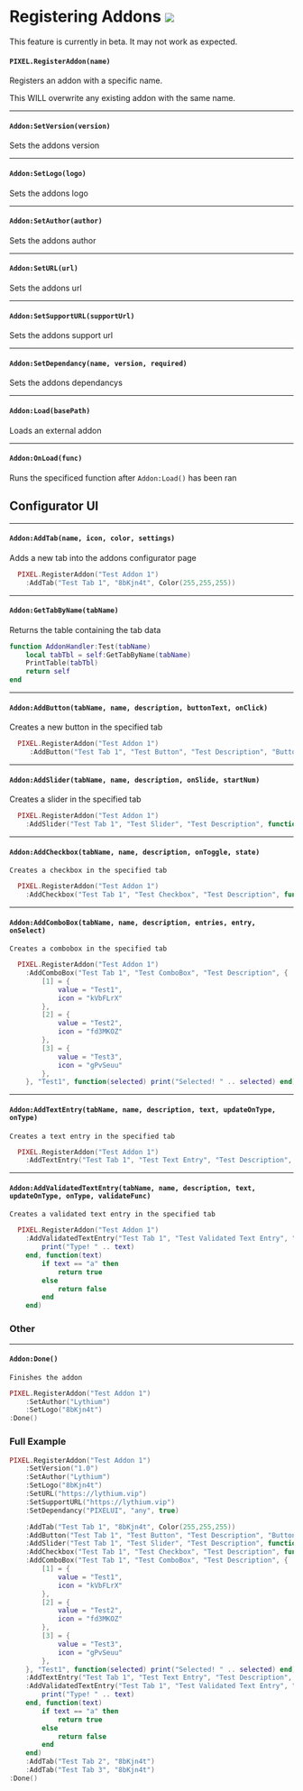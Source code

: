 
# Registering Addons ![](http://localhost:3000/shared.png)

<Callout type="warning" emoji="⚠️">
  This feature is currently in beta. It may not work as expected.
</Callout>

#### `PIXEL.RegisterAddon(name)`
  Registers an addon with a specific name.

<Callout type="warning" emoji="⚠️">
  This WILL overwrite any existing addon with the same name.
</Callout>

---
#### `Addon:SetVersion(version)`
  Sets the addons version

---
#### `Addon:SetLogo(logo)`
  Sets the addons logo

---
#### `Addon:SetAuthor(author)`
  Sets the addons author


---
#### `Addon:SetURL(url)`
  Sets the addons url

---
#### `Addon:SetSupportURL(supportUrl)`
  Sets the addons support url

---
#### `Addon:SetDependancy(name, version, required)`
  Sets the addons dependancys

---
#### `Addon:Load(basePath)`
  Loads an external addon

---
#### `Addon:OnLoad(func)`
  Runs the specificed function after `Addon:Load()` has been ran


## Configurator UI

---
#### `Addon:AddTab(name, icon, color, settings)`
  Adds a new tab into the addons configurator page

```lua #
  PIXEL.RegisterAddon("Test Addon 1")
    :AddTab("Test Tab 1", "8bKjn4t", Color(255,255,255))
```

---
#### `Addon:GetTabByName(tabName)`
  Returns the table containing the tab data

```lua #
function AddonHandler:Test(tabName)
    local tabTbl = self:GetTabByName(tabName)
    PrintTable(tabTbl)
    return self
end
```

---
#### `Addon:AddButton(tabName, name, description, buttonText, onClick)`
  Creates a new button in the specified tab

```lua #
  PIXEL.RegisterAddon("Test Addon 1")
     :AddButton("Test Tab 1", "Test Button", "Test Description", "Button Text", function() print("Clicked!") end)
```

---
#### `Addon:AddSlider(tabName, name, description, onSlide, startNum)`
  Creates a slider in the specified tab

```lua #
  PIXEL.RegisterAddon("Test Addon 1")
    :AddSlider("Test Tab 1", "Test Slider", "Test Description", function(num) print("Slide! " .. num) end, 50)
```

---
#### `Addon:AddCheckbox(tabName, name, description, onToggle, state)`
    Creates a checkbox in the specified tab

```lua #
  PIXEL.RegisterAddon("Test Addon 1")
    :AddCheckbox("Test Tab 1", "Test Checkbox", "Test Description", function(check) print("Checked! " .. tostring(check)) end, true)
```

---
#### `Addon:AddComboBox(tabName, name, description, entries, entry, onSelect)`
    Creates a combobox in the specified tab

```lua #
  PIXEL.RegisterAddon("Test Addon 1")
    :AddComboBox("Test Tab 1", "Test ComboBox", "Test Description", {
        [1] = {
            value = "Test1",
            icon = "kVbFLrX"
        },
        [2] = {
            value = "Test2",
            icon = "fd3MKOZ"
        },
        [3] = {
            value = "Test3",
            icon = "gPvSeuu"
        },
    }, "Test1", function(selected) print("Selected! " .. selected) end)
```

---
#### `Addon:AddTextEntry(tabName, name, description, text, updateOnType, onType)`
    Creates a text entry in the specified tab

```lua #
  PIXEL.RegisterAddon("Test Addon 1")
    :AddTextEntry("Test Tab 1", "Test Text Entry", "Test Description", "yo", true, function(text) print("Type! " .. text) end)
```

---
#### `Addon:AddValidatedTextEntry(tabName, name, description, text, updateOnType, onType, validateFunc)`
    Creates a validated text entry in the specified tab

```lua #
  PIXEL.RegisterAddon("Test Addon 1")
    :AddValidatedTextEntry("Test Tab 1", "Test Validated Text Entry", "Test Description", "yo", true, function(text)
        print("Type! " .. text)
    end, function(text)
        if text == "a" then
            return true
        else
            return false
        end
    end)
```

### Other

---
#### `Addon:Done()`
    Finishes the addon

```lua #
PIXEL.RegisterAddon("Test Addon 1")
    :SetAuthor("Lythium")
    :SetLogo("8bKjn4t")
:Done()
```


### Full Example

```lua #
PIXEL.RegisterAddon("Test Addon 1")
    :SetVersion("1.0")
    :SetAuthor("Lythium")
    :SetLogo("8bKjn4t")
    :SetURL("https://lythium.vip")
    :SetSupportURL("https://lythium.vip")
    :SetDependancy("PIXELUI", "any", true)

    :AddTab("Test Tab 1", "8bKjn4t", Color(255,255,255))
    :AddButton("Test Tab 1", "Test Button", "Test Description", "Button Text", function() print("Clicked!") end)
    :AddSlider("Test Tab 1", "Test Slider", "Test Description", function(num) print("Slide! " .. num) end, 50)
    :AddCheckbox("Test Tab 1", "Test Checkbox", "Test Description", function(check) print("Checked! " .. tostring(check)) end, true)
    :AddComboBox("Test Tab 1", "Test ComboBox", "Test Description", {
        [1] = {
            value = "Test1",
            icon = "kVbFLrX"
        },
        [2] = {
            value = "Test2",
            icon = "fd3MKOZ"
        },
        [3] = {
            value = "Test3",
            icon = "gPvSeuu"
        },
    }, "Test1", function(selected) print("Selected! " .. selected) end)
    :AddTextEntry("Test Tab 1", "Test Text Entry", "Test Description", "yo", true, function(text) print("Type! " .. text) end)
    :AddValidatedTextEntry("Test Tab 1", "Test Validated Text Entry", "Test Description", "yo", true, function(text)
        print("Type! " .. text)
    end, function(text)
        if text == "a" then
            return true
        else
            return false
        end
    end)
    :AddTab("Test Tab 2", "8bKjn4t")
    :AddTab("Test Tab 3", "8bKjn4t")
:Done()
```